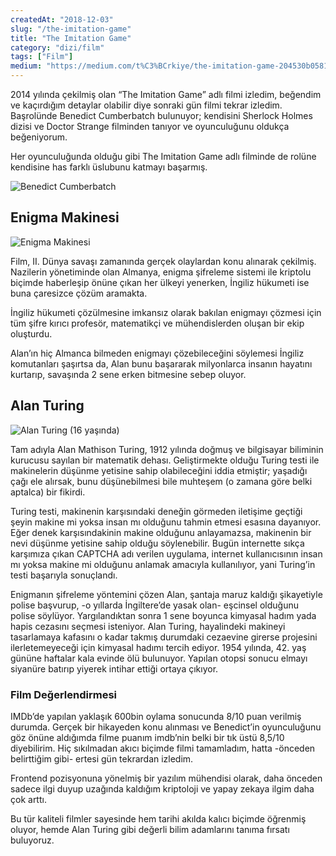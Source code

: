 ```yaml
---
createdAt: "2018-12-03"
slug: "/the-imitation-game"
title: "The Imitation Game"
category: "dizi/film"
tags: ["Film"]
medium: "https://medium.com/t%C3%BCrkiye/the-imitation-game-204530b0581b"
---
```


2014 yılında çekilmiş olan “The Imitation Game” adlı filmi izledim, beğendim ve kaçırdığım detaylar olabilir diye sonraki gün filmi tekrar izledim. Başrolünde Benedict Cumberbatch bulunuyor; kendisini Sherlock Holmes dizisi ve Doctor Strange filminden tanıyor ve oyunculuğunu oldukça beğeniyorum.

Her oyunculuğunda olduğu gibi The Imitation Game adlı filminde de rolüne kendisine has farklı üslubunu katmayı başarmış.

![Benedict Cumberbatch](/blog/2018-12-03/benedict-cumberbatch.jpeg)

## Enigma Makinesi

![Enigma Makinesi](/blog/2018-12-03/enigma-makinesi.jpeg)

Film, II. Dünya savaşı zamanında gerçek olaylardan konu alınarak çekilmiş. Nazilerin yönetiminde olan Almanya, enigma şifreleme sistemi ile kriptolu biçimde haberleşip önüne çıkan her ülkeyi yenerken, İngiliz hükumeti ise buna çaresizce çözüm aramakta.

İngiliz hükumeti çözülmesine imkansız olarak bakılan enigmayı çözmesi için tüm şifre kırıcı profesör, matematikçi ve mühendislerden oluşan bir ekip oluşturdu.

Alan’ın hiç Almanca bilmeden enigmayı çözebileceğini söylemesi İngiliz komutanları şaşırtsa da, Alan bunu başararak milyonlarca insanın hayatını kurtarıp, savaşında 2 sene erken bitmesine sebep oluyor.

## Alan Turing

![Alan Turing (16 yaşında)](/blog/2018-12-03/alan-turing-16-yasinda.jpeg)

Tam adıyla Alan Mathison Turing, 1912 yılında doğmuş ve bilgisayar biliminin kurucusu sayılan bir matematik dehası. Geliştirmekte olduğu Turing testi ile makinelerin düşünme yetisine sahip olabileceğini iddia etmiştir; yaşadığı çağı ele alırsak, bunu düşünebilmesi bile muhteşem (o zamana göre belki aptalca) bir fikirdi.

Turing testi, makinenin karşısındaki deneğin görmeden iletişime geçtiği şeyin makine mi yoksa insan mı olduğunu tahmin etmesi esasına dayanıyor. Eğer denek karşısındakinin makine olduğunu anlayamazsa, makinenin bir nevi düşünme yetisine sahip olduğu söylenebilir. Bugün internette sıkça karşımıza çıkan CAPTCHA adı verilen uygulama, internet kullanıcısının insan mı yoksa makine mi olduğunu anlamak amacıyla kullanılıyor, yani Turing’in testi başarıyla sonuçlandı.

Enigmanın şifreleme yöntemini çözen Alan, şantaja maruz kaldığı şikayetiyle polise başvurup, -o yıllarda İngiltere’de yasak olan- eşcinsel olduğunu polise söylüyor. Yargılandıktan sonra 1 sene boyunca kimyasal hadım yada hapis cezasını seçmesi isteniyor. Alan Turing, hayalindeki makineyi tasarlamaya kafasını o kadar takmış durumdaki cezaevine girerse projesini ilerletemeyeceği için kimyasal hadımı tercih ediyor. 1954 yılında, 42. yaş gününe haftalar kala evinde ölü bulunuyor. Yapılan otopsi sonucu elmayı siyanüre batırıp yiyerek intihar ettiği ortaya çıkıyor.

### Film Değerlendirmesi

IMDb’de yapılan yaklaşık 600bin oylama sonucunda 8/10 puan verilmiş durumda. Gerçek bir hikayeden konu alınması ve Benedict’in oyunculuğunu göz önüne aldığımda filme puanım imdb’nin belki bir tık üstü 8,5/10 diyebilirim. Hiç sıkılmadan akıcı biçimde filmi tamamladım, hatta -önceden belirttiğim gibi- ertesi gün tekrardan izledim.

Frontend pozisyonuna yönelmiş bir yazılım mühendisi olarak, daha önceden sadece ilgi duyup uzağında kaldığım kriptoloji ve yapay zekaya ilgim daha çok arttı.

Bu tür kaliteli filmler sayesinde hem tarihi akılda kalıcı biçimde öğrenmiş oluyor, hemde Alan Turing gibi değerli bilim adamlarını tanıma fırsatı buluyoruz.
